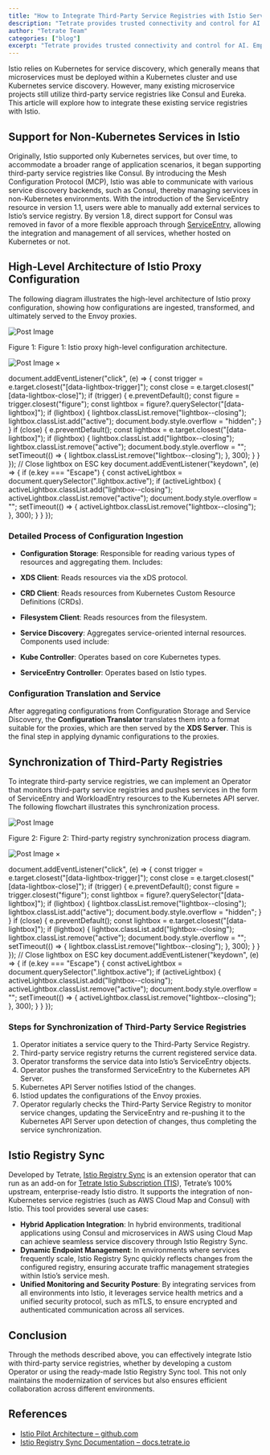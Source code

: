 ```yaml
---
title: "How to Integrate Third-Party Service Registries with Istio Service Mesh"
description: "Tetrate provides trusted connectivity and control for AI. Empower developers while safeguarding the business. Built atop the proven Envoy proxy & Envoy AI Gateway."
author: "Tetrate Team"
categories: ["blog"]
excerpt: "Tetrate provides trusted connectivity and control for AI. Empower developers while safeguarding the business. Built atop the proven Envoy proxy & Envoy AI Gateway."
---
```


Istio relies on Kubernetes for service discovery, which generally means that microservices must be deployed within a Kubernetes cluster and use Kubernetes service discovery. However, many existing microservice projects still utilize third-party service registries like Consul and Eureka. This article will explore how to integrate these existing service registries with Istio.

## [](#support-for-non-kubernetes-services-in-istio)Support for Non-Kubernetes Services in Istio

Originally, Istio supported only Kubernetes services, but over time, to accommodate a broader range of application scenarios, it began supporting third-party service registries like Consul. By introducing the Mesh Configuration Protocol (MCP), Istio was able to communicate with various service discovery backends, such as Consul, thereby managing services in non-Kubernetes environments. With the introduction of the ServiceEntry resource in version 1.1, users were able to manually add external services to Istio’s service registry. By version 1.8, direct support for Consul was removed in favor of a more flexible approach through [ServiceEntry](https://istio.io/latest/docs/reference/config/networking/service-entry/), allowing the integration and management of all services, whether hosted on Kubernetes or not.

## [](#high-level-architecture-of-istio-proxy-configuration)High-Level Architecture of Istio Proxy Configuration

The following diagram illustrates the high-level architecture of Istio proxy configuration, showing how configurations are ingested, transformed, and ultimately served to the Envoy proxies.

![Post Image](/.netlify/images?url=_astro%2Fimage-11-1024x599.CXwZqsSN.png&w=1024&h=599&q=100)

Figure 1: Figure 1: Istio proxy high-level configuration architecture.

![Post Image](/.netlify/images?url=_astro%2Fimage-11-1024x599.CXwZqsSN.png&w=1024&h=599&q=100) ×

document.addEventListener("click", (e) => { const trigger = e.target.closest("\[data-lightbox-trigger\]"); const close = e.target.closest("\[data-lightbox-close\]"); if (trigger) { e.preventDefault(); const figure = trigger.closest("figure"); const lightbox = figure?.querySelector("\[data-lightbox\]"); if (lightbox) { lightbox.classList.remove("lightbox--closing"); lightbox.classList.add("active"); document.body.style.overflow = "hidden"; } } if (close) { e.preventDefault(); const lightbox = e.target.closest("\[data-lightbox\]"); if (lightbox) { lightbox.classList.add("lightbox--closing"); lightbox.classList.remove("active"); document.body.style.overflow = ""; setTimeout(() => { lightbox.classList.remove("lightbox--closing"); }, 300); } } }); // Close lightbox on ESC key document.addEventListener("keydown", (e) => { if (e.key === "Escape") { const activeLightbox = document.querySelector(".lightbox.active"); if (activeLightbox) { activeLightbox.classList.add("lightbox--closing"); activeLightbox.classList.remove("active"); document.body.style.overflow = ""; setTimeout(() => { activeLightbox.classList.remove("lightbox--closing"); }, 300); } } });

### [](#detailed-process-of-configuration-ingestion)Detailed Process of Configuration Ingestion

*   **Configuration Storage**: Responsible for reading various types of resources and aggregating them. Includes:

*   **XDS Client**: Reads resources via the xDS protocol.
*   **CRD Client**: Reads resources from Kubernetes Custom Resource Definitions (CRDs).
*   **Filesystem Client**: Reads resources from the filesystem.
*   **Service Discovery**: Aggregates service-oriented internal resources. Components used include:

*   **Kube Controller**: Operates based on core Kubernetes types.
*   **ServiceEntry Controller**: Operates based on Istio types.

### [](#configuration-translation-and-service)Configuration Translation and Service

After aggregating configurations from Configuration Storage and Service Discovery, the **Configuration Translator** translates them into a format suitable for the proxies, which are then served by the **XDS Server**. This is the final step in applying dynamic configurations to the proxies.

## [](#synchronization-of-third-party-registries)Synchronization of Third-Party Registries

To integrate third-party service registries, we can implement an Operator that monitors third-party service registries and pushes services in the form of ServiceEntry and WorkloadEntry resources to the Kubernetes API server. The following flowchart illustrates this synchronization process.

![Post Image](/.netlify/images?url=_astro%2Fimage2-1-1024x649.CruTxfv5.png&w=1024&h=649&q=100)

Figure 2: Figure 2: Third-party registry synchronization process diagram.

![Post Image](/.netlify/images?url=_astro%2Fimage2-1-1024x649.CruTxfv5.png&w=1024&h=649&q=100) ×

document.addEventListener("click", (e) => { const trigger = e.target.closest("\[data-lightbox-trigger\]"); const close = e.target.closest("\[data-lightbox-close\]"); if (trigger) { e.preventDefault(); const figure = trigger.closest("figure"); const lightbox = figure?.querySelector("\[data-lightbox\]"); if (lightbox) { lightbox.classList.remove("lightbox--closing"); lightbox.classList.add("active"); document.body.style.overflow = "hidden"; } } if (close) { e.preventDefault(); const lightbox = e.target.closest("\[data-lightbox\]"); if (lightbox) { lightbox.classList.add("lightbox--closing"); lightbox.classList.remove("active"); document.body.style.overflow = ""; setTimeout(() => { lightbox.classList.remove("lightbox--closing"); }, 300); } } }); // Close lightbox on ESC key document.addEventListener("keydown", (e) => { if (e.key === "Escape") { const activeLightbox = document.querySelector(".lightbox.active"); if (activeLightbox) { activeLightbox.classList.add("lightbox--closing"); activeLightbox.classList.remove("active"); document.body.style.overflow = ""; setTimeout(() => { activeLightbox.classList.remove("lightbox--closing"); }, 300); } } });

### [](#steps-for-synchronization-of-third-party-service-registries)Steps for Synchronization of Third-Party Service Registries

1.  Operator initiates a service query to the Third-Party Service Registry.
2.  Third-party service registry returns the current registered service data.
3.  Operator transforms the service data into Istio’s ServiceEntry objects.
4.  Operator pushes the transformed ServiceEntry to the Kubernetes API Server.
5.  Kubernetes API Server notifies Istiod of the changes.
6.  Istiod updates the configurations of the Envoy proxies.
7.  Operator regularly checks the Third-Party Service Registry to monitor service changes, updating the ServiceEntry and re-pushing it to the Kubernetes API Server upon detection of changes, thus completing the service synchronization.

## [](#istio-registry-sync)Istio Registry Sync

Developed by Tetrate, [Istio Registry Sync](https://docs.tetrate.io/istio-subscription/integrations/registry-sync/introduction) is an extension operator that can run as an add-on for [Tetrate Istio Subscription (TIS](/tetrate-istio-subscription/)), Tetrate’s 100% upstream, enterprise-ready Istio distro. It supports the integration of non-Kubernetes service registries (such as AWS Cloud Map and Consul) with Istio. This tool provides several use cases:

*   **Hybrid Application Integration**: In hybrid environments, traditional applications using Consul and microservices in AWS using Cloud Map can achieve seamless service discovery through Istio Registry Sync.
*   **Dynamic Endpoint Management**: In environments where services frequently scale, Istio Registry Sync quickly reflects changes from the configured registry, ensuring accurate traffic management strategies within Istio’s service mesh.
*   **Unified Monitoring and Security Posture**: By integrating services from all environments into Istio, it leverages service health metrics and a unified security protocol, such as mTLS, to ensure encrypted and authenticated communication across all services.

## [](#conclusion)Conclusion

Through the methods described above, you can effectively integrate Istio with third-party service registries, whether by developing a custom Operator or using the ready-made Istio Registry Sync tool. This not only maintains the modernization of services but also ensures efficient collaboration across different environments.

## [](#references)References

*   [Istio Pilot Architecture – github.com](https://github.com/istio/istio/tree/master/)
*   [Istio Registry Sync Documentation – docs.tetrate.io](https://docs.tetrate.io/istio-subscription/integrations/registry-sync/introduction)